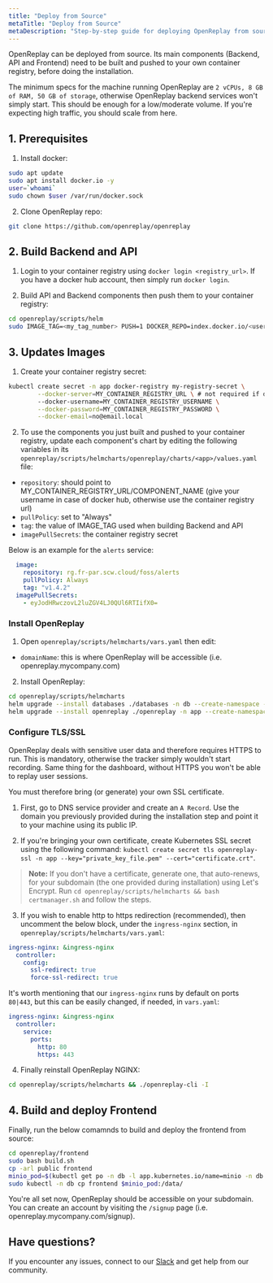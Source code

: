 ```yaml
---
title: "Deploy from Source"
metaTitle: "Deploy from Source"
metaDescription: "Step-by-step guide for deploying OpenReplay from source code."
---
```


OpenReplay can be deployed from source. Its main components (Backend, API and Frontend) need to be built and pushed to your own container registry, before doing the installation.

The minimum specs for the machine running OpenReplay are `2 vCPUs, 8 GB of RAM, 50 GB of storage`, otherwise OpenReplay backend services won't simply start. This should be enough for a low/moderate volume. If you're expecting high traffic, you should scale from here.

## 1. Prerequisites

1. Install docker:

```bash
sudo apt update
sudo apt install docker.io -y
user=`whoami`
sudo chown $user /var/run/docker.sock
```

2. Clone OpenReplay repo:

```bash
git clone https://github.com/openreplay/openreplay
```

## 2. Build Backend and API

1. Login to your container registry using `docker login <registry_url>`. If you have a docker hub account, then simply run `docker login`.

2. Build API and Backend components then push them to your container registry:

```bash
cd openreplay/scripts/helm
sudo IMAGE_TAG=<my_tag_number> PUSH=1 DOCKER_REPO=index.docker.io/<username> or <docker registry url> bash build_deploy.sh
```

## 3. Updates Images

1. Create your container registry secret:

```bash
kubectl create secret -n app docker-registry my-registry-secret \
        --docker-server=MY_CONTAINER_REGISTRY_URL \ # not required if docker hub
        --docker-username=MY_CONTAINER_REGISTRY_USERNAME \
        --docker-password=MY_CONTAINER_REGISTRY_PASSWORD \
        --docker-email=no@email.local 
```

2. To use the components you just built and pushed to your container registry, update each component's chart by editing the following variables in its `openreplay/scripts/helmcharts/openreplay/charts/<app>/values.yaml` file:
- `repository`: should point to MY_CONTAINER_REGISTRY_URL/COMPONENT_NAME (give your username in case of docker hub, otherwise use the container registry url)
- `pullPolicy`: set to "Always"
- `tag`: the value of IMAGE_TAG used when building Backend and API
- `imagePullSecrets`: the container registry secret

Below is an example for the `alerts` service:

```yaml
  image:
    repository: rg.fr-par.scw.cloud/foss/alerts
    pullPolicy: Always
    tag: "v1.4.2"
  imagePullSecrets: 
    - eyJodHRwczovL2luZGV4LJ0QUl6RTIifX0=
```

### Install OpenReplay

1. Open `openreplay/scripts/helmcharts/vars.yaml` then edit:
- `domainName`: this is where OpenReplay will be accessible (i.e. openreplay.mycompany.com)

2. Install OpenReplay:

```bash
cd openreplay/scripts/helmcharts
helm upgrade --install databases ./databases -n db --create-namespace --wait -f ./vars.yaml --atomic
helm upgrade --install openreplay ./openreplay -n app --create-namespace --wait -f ./vars.yaml --atomic
```

### Configure TLS/SSL

OpenReplay deals with sensitive user data and therefore requires HTTPS to run. This is mandatory, otherwise the tracker simply wouldn't start recording. Same thing for the dashboard, without HTTPS you won't be able to replay user sessions.

You must therefore bring (or generate) your own SSL certificate.

1. First, go to DNS service provider and create an `A Record`. Use the domain you previously provided during the installation step and point it to your machine using its public IP.

2. If you're bringing your own certificate, create Kubernetes SSL secret using the following command: `kubectl create secret tls openreplay-ssl -n app --key="private_key_file.pem" --cert="certificate.crt"`.

> **Note:** If you don't have a certificate, generate one, that auto-renews, for your subdomain (the one provided during installation) using Let's Encrypt. Run `cd openreplay/scripts/helmcharts && bash certmanager.sh` and follow the steps.

3. If you wish to enable http to https redirection (recommended), then uncomment the below block, under the `ingress-nginx` section, in `openreplay/scripts/helmcharts/vars.yaml`:
   
```yaml
ingress-nginx: &ingress-nginx
  controller:
    config:
      ssl-redirect: true
      force-ssl-redirect: true
```

It's worth mentioning that our `ingress-nginx` runs by default on ports `80|443`, but this can be easily changed, if needed, in `vars.yaml`:

```yaml
ingress-nginx: &ingress-nginx
  controller:
    service:
      ports:
        http: 80
        https: 443
```

4. Finally reinstall OpenReplay NGINX:

```bash
cd openreplay/scripts/helmcharts && ./openreplay-cli -I
```

## 4. Build and deploy Frontend

Finally, run the below comamnds to build and deploy the frontend from source:

```bash
cd openreplay/frontend
sudo bash build.sh
cp -arl public frontend
minio_pod=$(kubectl get po -n db -l app.kubernetes.io/name=minio -n db --output custom-columns=name:.metadata.name | tail -n+2)
sudo kubectl -n db cp frontend $minio_pod:/data/
```

You're all set now, OpenReplay should be accessible on your subdomain. You can create an account by visiting the `/signup` page (i.e. openreplay.mycompany.com/signup).

## Have questions?

If you encounter any issues, connect to our [Slack](https://slack.openreplay.com) and get help from our community.
